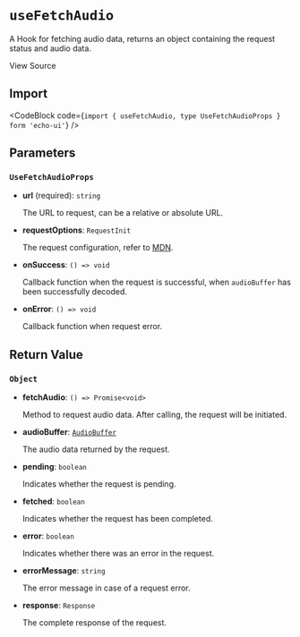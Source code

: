 
# `useFetchAudio`

A Hook for fetching audio data, returns an object containing the request status and audio data.

<Link
  href="https://github.com/codeacme17/echo-ui/blob/main/packages/hooks/useFetchAudio.ts"
  target="_blank"
  size="sm"
  className="flex items-center"
>
  <Github className="w-4 h-4" />
  <span className="ml-2">View Source</span>
</Link>

## Import

<CodeBlock code={`import { useFetchAudio, type UseFetchAudioProps } form 'echo-ui'`} />

## Parameters

### `UseFetchAudioProps`

- **url** (required): `string`

  The URL to request, can be a relative or absolute URL.

- **requestOptions**: `RequestInit`

  The request configuration, refer to [MDN](https://developer.mozilla.org/en-US/docs/Web/API/fetch#options).

- **onSuccess**: `() => void`

  Callback function when the request is successful, when `audioBuffer` has been successfully decoded.

- **onError**: `() => void`

  Callback function when request error.

## Return Value

### `Object`

- **fetchAudio**: `() => Promise<void>`

  Method to request audio data. After calling, the request will be initiated.

- **audioBuffer**: [`AudioBuffer`](https://developer.mozilla.org/en-US/docs/Web/API/AudioBuffer)

  The audio data returned by the request.

- **pending**: `boolean`

  Indicates whether the request is pending.

- **fetched**: `boolean`

  Indicates whether the request has been completed.

- **error**: `boolean`

  Indicates whether there was an error in the request.

- **errorMessage**: `string`

  The error message in case of a request error.

- **response**: `Response`

  The complete response of the request.
